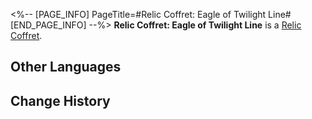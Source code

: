 <%-- [PAGE_INFO]
PageTitle=#Relic Coffret: Eagle of Twilight Line#
[END_PAGE_INFO] --%>
{{Item Infobox
|id          = 71009
|image       = Item Relic Coffret- Eagle of Twilight Line.png
|type        = Relic Coffret
|invCategory = Valuables
|rarity      = 5
|effect      = A device used to collect and restore the Lightdust in the Fragmentum to its original form. Use this to obtain a random 5-star relic from the Eagle of Twilight Line set.
|description = You never know what's in the box until you open it.
}}
{{Description|''"So it's essentially like buying a lottery ticket?"<br />"At least we don't need to worry about finding a cat that is both dead and alive."''}}
'''Relic Coffret: Eagle of Twilight Line''' is a [[Relic Coffret]].

==Other Languages==
{{Other Languages
|en   = Relic Coffret: Eagle of Twilight Line
|zhs  = 遗器铸盒：晨昏交界的翔鹰
|zht  = 遺器鑄盒：晨昏交界的翔鷹
|ja   = 遺物ボックス：昼夜の狭間を翔ける鷹
|ko   = 유물 주조함: 밤낮의 경계를 나는 매
|es   = Cofre de artefactos: Águila del crepúsculo
|fr   = Coffret à relique : Aigle de la frontière du crépuscule
|ru   = Сундук с Реликвиями: Орёл сумеречного рубежа
|th   = กล่องรีลิกส์: Eagle of Twilight Line
|vi   = Hộp Đúc Di Vật: Chim Ưng Ranh Giới Ngày Đêm
|de   = Reliktkästchen: Adler des Zwielichts
|id   = Relic Coffret: Eagle of Twilight Line
|pt   = Cofre de Relíquia: Águia da Linha do Crepúsculo
}}

==Change History==
{{Change History|1.0}}